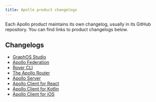 ```yaml
---
title: Apollo product changelogs
---
```


Each Apollo product maintains its own changelog, usually in its GitHub repository. You can find links to product changelogs below.

## Changelogs

- [GraphOS Studio](https://github.com/apollographql/apollo-studio-community/blob/main/CHANGELOG.md)
- [Apollo Federation](https://www.apollographql.com/docs/federation/federation-versions/)
- [Rover CLI](https://github.com/apollographql/rover/blob/main/CHANGELOG.md)
- [The Apollo Router](https://github.com/apollographql/router/releases)
- [Apollo Server](https://github.com/apollographql/apollo-server/blob/main/packages/server/CHANGELOG.md)
- [Apollo Client for React](https://github.com/QubitPi/apollo-client/blob/main/CHANGELOG.md)
- [Apollo Client for Kotlin](https://github.com/apollographql/apollo-kotlin/releases)
- [Apollo Client for iOS](https://github.com/apollographql/apollo-ios/blob/main/CHANGELOG.md)
